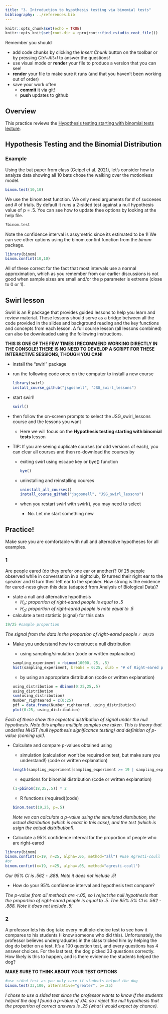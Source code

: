 ```yaml
---
title: "3. Introduction to hypothesis testing via binomial tests"
bibliography: ../references.bib
---
```


<!-- COMMENT NOT SHOW IN ANY OUTPUT: Code chunk below sets overall defaults for .qmd file; these include showing output by default and looking for files relative to .Rproj file, not .qmd file, which makes putting files in different folders easier  -->

```r
knitr::opts_chunk$set(echo = TRUE)
knitr::opts_knit$set(root.dir = rprojroot::find_rstudio_root_file())
```

Remember you should

-   add code chunks by clicking the *Insert Chunk* button on the toolbar
    or by pressing *Ctrl+Alt+I* to answer the questions!
-   use visual mode or **render** your file to produce a version that
    you can see!
-   **render** your file to make sure it runs (and that you haven't been
    working out of order)
-   save your work often
    -   **commit** it via git!
    -   **push** updates to github

## Overview

This practice reviews the [Hypothesis testing starting with binomial
tests
lecture](https://jsgosnell.github.io/cuny_biostats_book/content/chapters/Binomial.html){target="\"_blank"}.

## Hypothesis Testing and the Binomial Distribution

### Example

Using the bat paper from class (Geipel et al. 2021), let's consider how
to analyze data showing all 10 bats chose the walking over the
motionless model.

```r
binom.test(10,10)
```

We use the binom.test function. We only need arguments for \# of
succeses and \# of trials. By default it runs a 2-sided test against a
null hypothesis value of p = .5. You can see how to update thee options
by looking at the help file.

```r
?binom.test
```

Note the confidence interval is assymetric since its estimated to be 1!
We can see other options using the binom.confint function from the
*binom* package.

```r
library(binom)
binom.confint(10,10)
```

All of these correct for the fact that most intervals use a normal
approximation, which as you remember from our earlier discussions is not
good when sample sizes are small and/or the p parameter is extreme
(close to 0 or 1).

## Swirl lesson

Swirl is an R package that provides guided lessons to help you learn and
review material. These lessons should serve as a bridge between all the
code provided in the slides and background reading and the key functions
and concepts from each lesson. A full course lesson (all lessons
combined) can also be downloaded using the following instructions.

**THIS IS ONE OF THE FEW TIMES I RECOMMEND WORKING DIRECTLY IN THE
CONSOLE! THERE IS NO NEED TO DEVELOP A SCRIPT FOR THESE INTERACTIVE
SESSIONS, THOUGH YOU CAN!**

-   install the "swirl" package

-   run the following code once on the computer to install a new course

    ```r
    library(swirl)
    install_course_github("jsgosnell", "JSG_swirl_lessons")
    ```

-   start swirl!

    ```r
    swirl()
    ```

-   then follow the on-screen prompts to select the JSG_swirl_lessons
    course and the lessons you want

    -   Here we will focus on the **Hypothesis testing starting with
        binomial tests** lesson

-   TIP: If you are seeing duplicate courses (or odd versions of each),
    you can clear all courses and then re-download the courses by

    -   exiting swirl using escape key or bye() function

        ```r
        bye()
        ```

    -   uninstalling and reinstalling courses

        ```r
        uninstall_all_courses()
        install_course_github("jsgosnell", "JSG_swirl_lessons")
        ```

    -   when you restart swirl with swirl(), you may need to select

        -   No. Let me start something new

## Practice!

Make sure you are comfortable with null and alternative hypotheses for
all examples.

### 1

Are people eared (do they prefer one ear or another)? Of 25 people
observed while in conversation in a nightclub, 19 turned their right ear
to the speaker and 6 turn their left ear to the speaker. How strong is
the evidence for eared-ness given this data (adapted from Analysis of
Biological Data)?

-   state a null and alternative hypothesis
    -   *H~o~: proportion of right-eared people is equal to .5*
    -   *H~a~: proportion of right-eared people is note equal to .5*
-   calculate a test statistic (signal) for this data

```r
19/25 #sample proportion
```

*The signal from the data is the proportion of right-eared people
`r 19/25`*

-   Make you understand how to construct a null distribution

    -   using sampling/simulation (code or written explanation)

    ```r
    sampling_experiment = rbinom(10000, 25, .5)
    hist(sampling_experiment, breaks = 0:25, xlab = "# of Right-eared people out of 25", ylab = "Probability of being drawn \n from population of p = 0.5", cex.main = 2, cex.axis = 1.5, cex.lab = 2)

    ```

    -   by using an appropriate distribution (code or written
        explanation)

    ```r
    using_distribution = dbinom(0:25,25,.5)
    using_distribution
    sum(using_distribution)
    Number_righteared = c(0:25)
    pdf = data.frame(Number_righteared, using_distribution)
    plot(0:25, using_distribution)
    ```

*Each of these show the expected distribution of signal under the null
hypothesis. Note this implies multiple samples are taken. This is theory
that underlies NHST (null hypothesis significance testing) and
definition of p-value (coming up!).*

-   Calculate and compare p-values obtained using

    -   simulation (calculation won’t be required on test, but make sure
        you understand!) (code or written explanation)

    ```r
    length(sampling_experiment[sampling_experiment >= 19 | sampling_experiment <= 6])/length(sampling_experiment)
    ```

    -   equations for binomial distribution (code or written
        explanation)

    ```r
    (1-pbinom(18,25,.5)) * 2
    ```

    -   R functions (required)(code)

    ```r
    binom.test(19,25, p=.5)

    ```

    *Note we can calculate a p-value using the simulated distribution,
    the actual distribution (which is exact in this case), and the test
    (which is usign the actual distribution!).*

-   Calculate a 95% confidence interval for the proportion of people who
    are right-eared

```r
library(binom)
binom.confint(x=19, n=25, alpha=.05, method="all") #use Agresti-coull 
#or
binom.confint(x=19, n=25, alpha=.05, method="agresti-coull")
```

*Our 95% CI is .562 - .888. Note it does not include .5!*

-   How do your 95% confidence interval and hypothesis test compare?

*The p-value from all methods are \<.05, so I reject the null hypothesis
that the proportion of right-eared people is equal to .5. The 95% 5% CI
is .562 - .888. Note it does not include .5!*

### 2

A professor lets his dog take every multiple-choice test to see how it
compares to his students (I know someone who did this). Unfortunately,
the professor believes undergraduates in the class tricked him by
helping the dog do better on a test. It’s a 100 question test, and every
questions has 4 answer choices. For the last test, the dog picked 33
questions correctly. How likely is this to happen, and is there evidence
the students helped the dog?

**MAKE SURE TO THINK ABOUT YOUR TEST OPTIONS**

```r
#use sided test as you only care if students helped the dog
binom.test(33,100, alternative="greater", p=.25)
```

*I chose to use a sided test since the professor wants to know if the
students helped the dog.I found a p-value of .04, so I reject the null hypothesis that the
proportion of correct answers is .25 (what I would expect by chance).*
